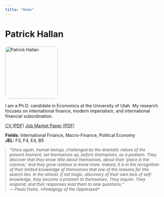 ```yaml
---
title: "Home"
---
```


# Patrick Hallan

```{=html}
<div class="row g-4 align-items-start">
  <!-- Left: Photo -->
  <div class="col-12 col-md-3">
    <img src="img:headshot.jpg" alt="Patrick Hallan" 
         style="width:170px;border-radius:12px;margin-top:4px;">
  </div>

  <!-- Middle: Bio -->
  <div class="col-12 col-md-6">
    <p>
      I am a Ph.D. candidate in Economics at the University of Utah.  
      My research focuses on international finance, modern imperialism, 
      and international financial subordination.
    </p>

    <p style="margin:12px 0;">
      <a class="btn btn-primary" href="files/Hallan_CV.pdf">CV (PDF)</a>
      <a class="btn btn-outline-primary" href="files/JMP_Hallan.pdf">Job Market Paper (PDF)</a>
    </p>

    <p>
      <strong>Fields:</strong> International Finance, Macro-Finance, Political Economy<br>
      <strong>JEL:</strong> F3, F4, E4, B5
    </p>
  </div>

  <!-- Right: Epigraph -->
  <div class="col-12 col-md-3" style="font-style:italic; font-size:0.95em; color:#555; border-left:2px solid #ddd; padding-left:12px;">
    “Once again, human beings, challenged by the dramatic nature of the present moment, 
    set themselves up, before themselves, as a problem. They discover that they know 
    little about themselves, about their ‘place in the cosmos,’ and they grow restless 
    to know more. Indeed, it is in the recognition of their limited knowledge of themselves 
    that one of the reasons for this search lies. In the almost, if not tragic, discovery 
    of their own lack of self-knowledge, they become a problem to themselves. 
    They inquire. They respond, and their responses lead them to new questions.”  
    <br>— Paulo Freire, *Pedagogy of the Oppressed*
  </div>
</div>
```
